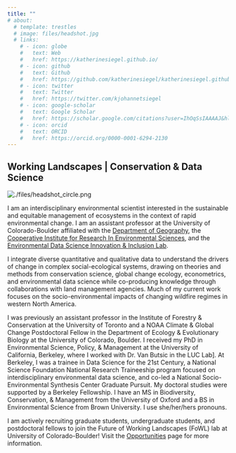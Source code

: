 ```yaml
---
title: ""
# about:
  # template: trestles
  # image: files/headshot.jpg
  # links:
    # - icon: globe
    #   text: Web
    #   href: https://katherinesiegel.github.io/
    # - icon: github
    #   text: Github
    #   href: https://github.com/katherinesiegel/katherinesiegel.github.io
    # - icon: twitter
    #   text: Twitter
    #   href: https://twitter.com/kjohannetsiegel
    # - icon: google-scholar
    #   text: Google Scholar
    #   href: https://scholar.google.com/citations?user=IhOqSsIAAAAJ&hl=en
    # - icon: orcid
    #   text: ORCID
    #   href: https://orcid.org/0000-0001-6294-2130
---
```

## Working Landscapes | Conservation & Data Science

::: {.grid}

::: {.g-col-12 .g-col-md-4}

```{=html}
<div class="grid" style="--bs-columns: 5; row-gap: 0;">
  <div class="g-col-1 g-col-md-0"></div>
  <div class="g-col-3 g-col-md-5">
    <picture>
      <source media="(max-width:50%)" srcset="./files/headshot_circle.png">
      <source media="(min-width:50%)" srcset="./files/headshot_circle.png">
      <img class="img-fluid" src="./files/headshot_circle.png" alt="./files/headshot_circle.png">
    </picture>
  </div>
  <div class="g-col-1 g-col-md-0"></div>
</div>
```

:::

::: {.g-col-12 .g-col-md-8}

I am an interdisciplinary environmental scientist interested in the sustainable and equitable management of ecosystems in the context of rapid environmental change. I am an assistant professor at the University of Colorado-Boulder affiliated with the [Department of Geography](https://www.colorado.edu/geography/), the [Cooperative Institute for Research In Environmental Sciences](https://cires.colorado.edu/), and the [Environmental Data Science Innovation & Inclusion Lab](https://esiil.org/).

I integrate diverse quantitative and qualitative data to understand the drivers of change in complex social-ecological systems, drawing on theories and methods from conservation science, global change ecology, econometrics, and environmental data science while co-producing knowledge through collaborations with land management agencies. Much of my current work focuses on the socio-environmental impacts of changing wildfire regimes in western North America.

I was previously an assistant professor in the Institute of Forestry & Conservation at the University of Toronto and a NOAA Climate & Global Change Postdoctoral Fellow in the Department of Ecology & Evolutionary Biology at the University of Colorado, Boulder. I received my PhD in Environmental Science, Policy, & Management at the University of California, Berkeley, where I worked with Dr. Van Butsic in the LUC Lab]. At Berkeley, I was a trainee in Data Science for the 21st Century, a National Science Foundation National Research Traineeship program focused on interdisciplinary environmental data science, and co-led a National Socio-Environmental Synthesis Center Graduate Pursuit. My doctoral studies were supported by a Berkeley Fellowship. I have an MS in Biodiversity, Conservation, & Management from the University of Oxford and a BS in Environmental Science from Brown University. I use she/her/hers pronouns.  
 
I am actively recruiting graduate students, undergraduate students, and postdoctoral fellows to join the Future of Working Landscapes (FoWL) lab at University of Colorado-Boulder! Visit the [Opportunities](https://katherinesiegel.github.io/website/opportunities.html) page for more information. 


:::

:::


